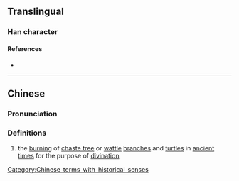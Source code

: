 {{character info}}
==Translingual==

===Han character===
{{Han char|rn=86|rad=火|as=07|sn=11|four=98827|canj=FCNH|ids=⿰火弟}}

====References====
* {{Han ref|kx=0673.050|dkj=19081|dj=1081.080|hdz=32205.150|uh=710D|ud=28941|bh=D649|bd=54857}}

----

==Chinese==
{{zh-forms}}

===Pronunciation===
{{zh-pron
|m=dì
|c=dai6
|mc=
|oc=
|ma=
|cat=v
}}

===Definitions===
{{zh-hanzi}}

# {{lb|zh|historical}} the [[burning]] of [[w:Vitex agnus-castus|chaste tree]] or [[wattle]] [[branch]]es and [[turtle]]s in [[ancient]] [[times]] for the purpose of [[divination]]

[[Category:Chinese_terms_with_historical_senses]]